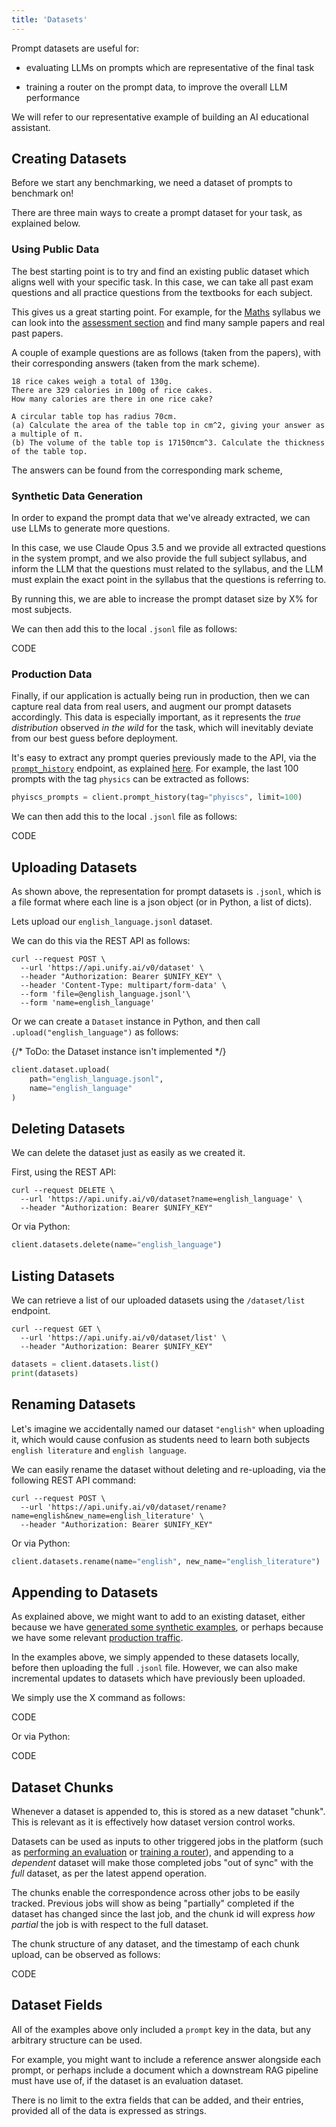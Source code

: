 ```yaml
---
title: 'Datasets'
---
```


Prompt datasets are useful for:

- evaluating LLMs on prompts which are representative of the final task

- training a router on the prompt data, to improve the overall LLM performance

We will refer to our representative example of building an AI educational assistant.

## Creating Datasets

Before we start any benchmarking, we need a dataset of prompts to benchmark on!

There are three main ways to create a prompt dataset for your task,
as explained below.

### Using Public Data

The best starting point is to try and find an existing public dataset which aligns well
with your specific task. In this case, we can take all past exam questions and all
practice questions from the textbooks for each subject.

This gives us a great starting point. For example, for the
[Maths](https://ocr.org.uk/qualifications/gcse/mathematics-j560-from-2015/)
syllabus we can look into the
[assessment section](https://ocr.org.uk/qualifications/gcse/mathematics-j560-from-2015/assessment/)
and find many sample papers and real past papers.

A couple of example questions are as follows (taken from the papers),
with their corresponding answers (taken from the mark scheme).

```
18 rice cakes weigh a total of 130g.
There are 329 calories in 100g of rice cakes.
How many calories are there in one rice cake?

A circular table top has radius 70cm.
(a) Calculate the area of the table top in cm^2, giving your answer as a multiple of π.
(b) The volume of the table top is 17150πcm^3. Calculate the thickness of the table top.
```

The answers can be found from the corresponding mark scheme,

### Synthetic Data Generation

In order to expand the prompt data that we've already extracted,
we can use LLMs to generate more questions.

In this case, we use Claude Opus 3.5 and we provide all extracted questions in the
system prompt, and we also provide the full subject syllabus, and inform the LLM that
the questions must related to the syllabus, and the LLM must explain the exact point in
the syllabus that the questions is referring to.

By running this,
we are able to increase the prompt dataset size by X% for most subjects.

We can then add this to the local `.jsonl` file as follows:

CODE

### Production Data

Finally, if our application is actually being run in production, then we can capture
real data from real users, and augment our prompt datasets accordingly.
This data is especially important, as it represents the *true distribution* observed
*in the wild* for the task, which will inevitably deviate from our best guess
before deployment.

It's easy to extract any prompt queries previously made to the API,
via the [`prompt_history`](benchmarks/get_prompt_history) endpoint, as explained [here]().
For example, the last 100 prompts with the tag `physics` can be extracted as follows:

```python
phyiscs_prompts = client.prompt_history(tag="phyiscs", limit=100)
```

We can then add this to the local `.jsonl` file as follows:

CODE

## Uploading Datasets

As shown above, the representation for prompt datasets is `.jsonl`,
which is a file format where each line is a json object (or in Python, a list of dicts).

Lets upload our `english_language.jsonl` dataset.

We can do this via the REST API as follows:

```shell
curl --request POST \
  --url 'https://api.unify.ai/v0/dataset' \
  --header "Authorization: Bearer $UNIFY_KEY" \
  --header 'Content-Type: multipart/form-data' \
  --form 'file=@english_language.jsonl'\
  --form 'name=english_language'
```

Or we can create a `Dataset` instance in Python,
and then call `.upload("english_language")` as follows:

{/* ToDo: the Dataset instance isn't implemented */}

```python
client.dataset.upload(
    path="english_language.jsonl",
    name="english_language"
)
```

## Deleting Datasets

We can delete the dataset just as easily as we created it.

First, using the REST API:

```shell
curl --request DELETE \
  --url 'https://api.unify.ai/v0/dataset?name=english_language' \
  --header "Authorization: Bearer $UNIFY_KEY"
```

Or via Python:

```python
client.datasets.delete(name="english_language")
```

## Listing Datasets

We can retrieve a list of our uploaded datasets using the `/dataset/list` endpoint.

```shell
curl --request GET \
  --url 'https://api.unify.ai/v0/dataset/list' \
  --header "Authorization: Bearer $UNIFY_KEY"
```

```python
datasets = client.datasets.list()
print(datasets)
```


## Renaming Datasets

Let's imagine we accidentally named our dataset `"english"` when uploading it,
which would cause confusion as students need to learn both subjects `english literature`
and `english language`.

We can easily rename the dataset without deleting and re-uploading,
via the following REST API command:

```shell
curl --request POST \
  --url 'https://api.unify.ai/v0/dataset/rename?name=english&new_name=english_literature' \
  --header "Authorization: Bearer $UNIFY_KEY"
```

Or via Python:

```python
client.datasets.rename(name="english", new_name="english_literature")
```

## Appending to Datasets

As explained above, we might want to add to an existing dataset, either because we have
[generated some synthetic examples](), or perhaps because we have some relevant
[production traffic](datasets#production-data).

In the examples above, we simply appended to these datasets locally,
before then uploading the full `.jsonl` file. However,
we can also make incremental updates to datasets which have previously been uploaded.

We simply use the X command as follows:

CODE

Or via Python:

CODE

## Dataset Chunks

Whenever a dataset is appended to, this is stored as a new dataset "chunk".
This is relevant as it is effectively how dataset version control works.

Datasets can be used as inputs to other triggered jobs in the platform
(such as [performing an evaluation]() or [training a router]()),
and appending to a *dependent* dataset will make those completed jobs "out of sync"
with the *full* dataset, as per the latest append operation.

The chunks enable the correspondence across other jobs to be easily tracked.
Previous jobs will show as being "partially" completed if the dataset has changed
since the last job, and the chunk id will express *how partial* the job is with respect
to the full dataset.

The chunk structure of any dataset, and the timestamp of each chunk upload,
can be observed as follows:

CODE

## Dataset Fields

All of the examples above only included a `prompt` key in the data,
but any arbitrary structure can be used.

For example, you might want to include a reference answer alongside each prompt,
or perhaps include a document which a downstream RAG pipeline must have use of, if the
dataset is an evaluation dataset.

There is no limit to the extra fields that can be added, and their entries,
provided all of the data is expressed as strings.